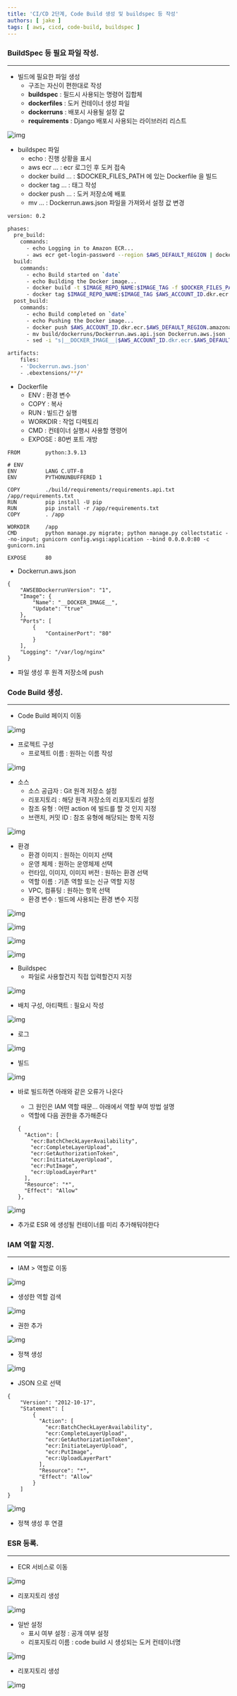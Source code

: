 ```yaml
---
title: 'CI/CD 2단계, Code Build 생성 및 buildspec 등 작성'
authors: [ jake ]
tags: [ aws, cicd, code-build, buildspec ]
---
```


### BuildSpec 등 필요 파일 작성.

---

- 빌드에 필요한 파일 생성
    - 구조는 자신이 편한대로 작성
    - **buildspec** : 필드시 사용되는 명령어 집합체
    - **dockerfiles** : 도커 컨테이너 생성 파일
    - **dockerruns** : 배포시 사용될 설정 값
    - **requirements** : Django 배포시 사용되는 라이브러리 리스트

![img](./img/004/1.png)

- buildspec 파일
    - echo : 진행 상황을 표시
    - aws ecr … : ecr 로그인 후 도커 접속
    - docker build … : $DOCKER_FILES_PATH 에 있는 Dockerfile 을 빌드
    - docker tag … : 태그 작성
    - docker push … : 도커 저장소에 배포
    - mv … : Dockerrun.aws.json 파일을 가져와서 설정 값 변경

```bash
version: 0.2

phases:
  pre_build:
    commands:
      - echo Logging in to Amazon ECR...
      - aws ecr get-login-password --region $AWS_DEFAULT_REGION | docker login --username AWS --password-stdin $AWS_ACCOUNT_ID.dkr.ecr.$AWS_DEFAULT_REGION.amazonaws.com
  build:
    commands:
      - echo Build started on `date`
      - echo Building the Docker image...
      - docker build -t $IMAGE_REPO_NAME:$IMAGE_TAG -f $DOCKER_FILES_PATH .
      - docker tag $IMAGE_REPO_NAME:$IMAGE_TAG $AWS_ACCOUNT_ID.dkr.ecr.$AWS_DEFAULT_REGION.amazonaws.com/$IMAGE_REPO_NAME:$IMAGE_TAG
  post_build:
    commands:
      - echo Build completed on `date`
      - echo Pushing the Docker image...
      - docker push $AWS_ACCOUNT_ID.dkr.ecr.$AWS_DEFAULT_REGION.amazonaws.com/$IMAGE_REPO_NAME:$IMAGE_TAG
      - mv build/dockerruns/Dockerrun.aws.api.json Dockerrun.aws.json
      - sed -i "s|__DOCKER_IMAGE__|$AWS_ACCOUNT_ID.dkr.ecr.$AWS_DEFAULT_REGION.amazonaws.com/$IMAGE_REPO_NAME:$IMAGE_TAG|g" Dockerrun.aws.json

artifacts:
    files:
    - 'Dockerrun.aws.json'
    - .ebextensions/**/*
```

- Dockerfile
    - ENV : 환경 변수
    - COPY : 복사
    - RUN : 빌드간 실행
    - WORKDIR : 작업 디렉토리
    - CMD : 컨테이너 실행시 사용할 명령어
    - EXPOSE : 80번 포트 개방

```docker
FROM        python:3.9.13

# ENV
ENV         LANG C.UTF-8
ENV         PYTHONUNBUFFERED 1

COPY        ./build/requirements/requirements.api.txt /app/requirements.txt
RUN         pip install -U pip
RUN         pip install -r /app/requirements.txt
COPY        . /app

WORKDIR     /app
CMD         python manage.py migrate; python manage.py collectstatic --no-input; gunicorn config.wsgi:application --bind 0.0.0.0:80 -c gunicorn.ini

EXPOSE      80
```

- Dockerrun.aws.json

```docker
{
    "AWSEBDockerrunVersion": "1",
    "Image": {
        "Name": "__DOCKER_IMAGE__",
        "Update": "true"
    },
    "Ports": [
        {
            "ContainerPort": "80"
        }
    ],
    "Logging": "/var/log/nginx"
}
```

- 파일 생성 후 원격 저장소에 push

### Code Build 생성.

---

- Code Build 페이지 이동

![img](./img/004/2.png)

- 프로젝트 구성
    - 프로젝트 이름 : 원하는 이름 작성

![img](./img/004/3.png)

- 소스
    - 소스 공급자 : Git 원격 저장소 설정
    - 리포지토리 : 해당 원격 저장소의 리포지토리 설정
    - 참조 유형 : 어떤 action 에 빌드를 할 것 인지 지정
    - 브랜치, 커밋 ID : 참조 유형에 해당되는 항목 지정

![img](./img/004/4.png)

- 환경
    - 환경 이미지 : 원하는 이미지 선택
    - 운영 체제 : 원하는 운영체제 선택
    - 런타임, 이미지, 이미지 버전 : 원하는 환경 선택
    - 역할 이름 : 기존 역할 또는 신규 역할 지정
    - VPC, 컴퓨팅 : 원하는 항목 선택
    - 환경 변수 : 빌드에 사용되는 환경 변수 지정

![img](./img/004/5.png)

![img](./img/004/6.png)

![img](./img/004/7.png)

![img](./img/004/8.png)

- Buildspec
    - 파일로 사용할건지 직접 입력할건지 지정

![img](./img/004/9.png)

- 배치 구성, 아티팩트 : 필요시 작성

![img](./img/004/10.png)

- 로그

![img](./img/004/11.png)

- 빌드

![img](./img/004/12.png)

- 바로 빌드하면 아래와 같은 오류가 나온다
    - 그 원인은 IAM 역할 때문… 아래에서 역할 부여 방법 설명
    - 역할에 다음 권한을 추가해준다

    ```docker
    {
      "Action": [
        "ecr:BatchCheckLayerAvailability",
        "ecr:CompleteLayerUpload",
        "ecr:GetAuthorizationToken",
        "ecr:InitiateLayerUpload",
        "ecr:PutImage",
        "ecr:UploadLayerPart"
      ],
      "Resource": "*",
      "Effect": "Allow"
    },
    ```

![img](./img/004/13.png)

- 추가로 ESR 에 생성될 컨테이너를 미리 추가해둬야한다

### IAM 역할 지정.

---

- IAM > 역할로 이동

![img](./img/004/14.png)

- 생성한 역할 검색

![img](./img/004/15.png)

- 권한 추가

![img](./img/004/16.png)

- 정책 생성

![img](./img/004/17.png)

- JSON 으로 선택

```docker
{
    "Version": "2012-10-17",
    "Statement": [
        {
          "Action": [
            "ecr:BatchCheckLayerAvailability",
            "ecr:CompleteLayerUpload",
            "ecr:GetAuthorizationToken",
            "ecr:InitiateLayerUpload",
            "ecr:PutImage",
            "ecr:UploadLayerPart"
          ],
          "Resource": "*",
          "Effect": "Allow"
        }
    ]
}
```

![img](./img/004/18.png)

- 정책 생성 후 연결

### ESR 등록.

---

- ECR 서비스로 이동

![img](./img/004/19.png)

- 리포지토리 생성

![img](./img/004/20.png)

- 일반 설정
    - 표시 여부 설정 : 공개 여부 설정
    - 리포지토리 이름 : code build 시 생성되는 도커 컨테이너명

![img](./img/004/21.png)

- 리포지토리 생성

![img](./img/004/22.png)